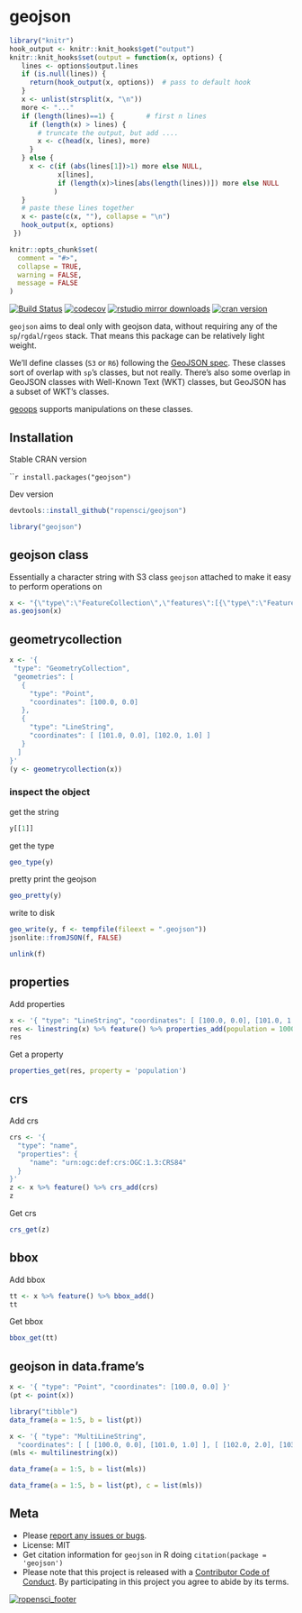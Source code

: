 geojson
=======

```r
library("knitr")
hook_output <- knitr::knit_hooks$get("output")
knitr::knit_hooks$set(output = function(x, options) {
   lines <- options$output.lines
   if (is.null(lines)) {
     return(hook_output(x, options))  # pass to default hook
   }
   x <- unlist(strsplit(x, "\n"))
   more <- "..."
   if (length(lines)==1) {        # first n lines
     if (length(x) > lines) {
       # truncate the output, but add ....
       x <- c(head(x, lines), more)
     }
   } else {
     x <- c(if (abs(lines[1])>1) more else NULL,
            x[lines],
            if (length(x)>lines[abs(length(lines))]) more else NULL
           )
   }
   # paste these lines together
   x <- paste(c(x, ""), collapse = "\n")
   hook_output(x, options)
 })

knitr::opts_chunk$set(
  comment = "#>",
  collapse = TRUE,
  warning = FALSE,
  message = FALSE
)
```

[![Build Status](https://travis-ci.org/ropensci/geojson.svg?branch=master)](https://travis-ci.org/ropensci/geojson)
[![codecov](https://codecov.io/gh/ropensci/geojson/branch/master/graph/badge.svg)](https://codecov.io/gh/ropensci/geojson)
[![rstudio mirror downloads](http://cranlogs.r-pkg.org/badges/geojson)](https://github.com/metacran/cranlogs.app)
[![cran version](http://www.r-pkg.org/badges/version/geojson)](https://cran.r-project.org/package=geojson)

`geojson` aims to deal only with geojson data, without requiring any of the 
`sp`/`rgdal`/`rgeos` stack.  That means this package can be relatively light weight.

We'll define classes (`S3` or `R6`) following the [GeoJSON spec][geojsonspec]. These 
classes sort of overlap with `sp`'s classes, but not really. There's also some 
overlap in GeoJSON classes with Well-Known Text (WKT) classes, but GeoJSON has a 
subset of WKT's classes.

[geoops](https://github.com/ropenscilabs/geoops) supports manipulations on 
these classes.

## Installation

Stable CRAN version

`````r
install.packages("geojson")
```

Dev version

```r
devtools::install_github("ropensci/geojson")
```

```r
library("geojson")
```

## geojson class

Essentially a character string with S3 class `geojson` attached to make it 
easy to perform operations on

```r
x <- "{\"type\":\"FeatureCollection\",\"features\":[{\"type\":\"Feature\",\"geometry\":{\"type\":\"Point\",\"coordinates\":[-99.74,32.45]},\"properties\":{}}]}"
as.geojson(x)
```

## geometrycollection

```r
x <- '{
 "type": "GeometryCollection",
 "geometries": [
   {
     "type": "Point",
     "coordinates": [100.0, 0.0]
   },
   {
     "type": "LineString",
     "coordinates": [ [101.0, 0.0], [102.0, 1.0] ]
   }
  ]
}'
(y <- geometrycollection(x))
```

### inspect the object

get the string

```r
y[[1]]
```

get the type

```r
geo_type(y)
```

pretty print the geojson

```r
geo_pretty(y)
```

write to disk

```r
geo_write(y, f <- tempfile(fileext = ".geojson"))
jsonlite::fromJSON(f, FALSE)
```

```r
unlink(f)
```

## properties

Add properties

```r
x <- '{ "type": "LineString", "coordinates": [ [100.0, 0.0], [101.0, 1.0] ]}'
res <- linestring(x) %>% feature() %>% properties_add(population = 1000)
res
```

Get a property

```r
properties_get(res, property = 'population')
```

## crs

Add crs

```r
crs <- '{
  "type": "name",
  "properties": {
     "name": "urn:ogc:def:crs:OGC:1.3:CRS84"
  }
}'
z <- x %>% feature() %>% crs_add(crs)
z
```

Get crs

```r
crs_get(z)
```

## bbox

Add bbox

```r
tt <- x %>% feature() %>% bbox_add()
tt
```

Get bbox

```r
bbox_get(tt)
```


## geojson in data.frame's

```r
x <- '{ "type": "Point", "coordinates": [100.0, 0.0] }'
(pt <- point(x))
```

```r
library("tibble")
data_frame(a = 1:5, b = list(pt))
```

```r
x <- '{ "type": "MultiLineString",
  "coordinates": [ [ [100.0, 0.0], [101.0, 1.0] ], [ [102.0, 2.0], [103.0, 3.0] ] ] }'
(mls <- multilinestring(x))
```

```r
data_frame(a = 1:5, b = list(mls))
```

```r
data_frame(a = 1:5, b = list(pt), c = list(mls))
```


## Meta

* Please [report any issues or bugs](https://github.com/ropensci/geojson/issues).
* License: MIT
* Get citation information for `geojson` in R doing `citation(package = 'geojson')`
* Please note that this project is released with a [Contributor Code of Conduct](CONDUCT.md). 
By participating in this project you agree to abide by its terms.

[![ropensci_footer](http://ropensci.org/public_images/github_footer.png)](http://ropensci.org)

[geojsonspec]: http://geojson.org/geojson-spec.html
[jqr]: https://github.com/ropensci/jqr
[jq]: https://github.com/stedolan/jq
